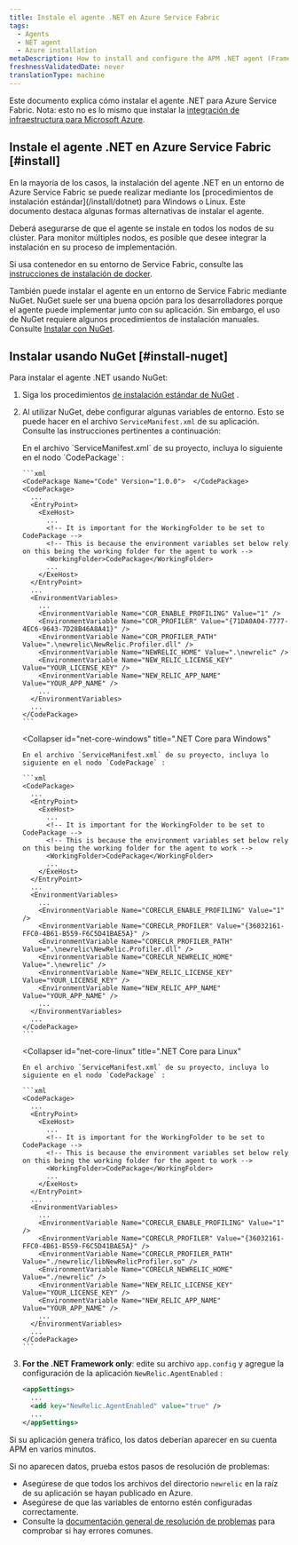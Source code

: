 ```yaml
---
title: Instale el agente .NET en Azure Service Fabric
tags:
  - Agents
  - NET agent
  - Azure installation
metaDescription: How to install and configure the APM .NET agent (Framework and Core) for Azure Service Fabric.
freshnessValidatedDate: never
translationType: machine
---
```


Este documento explica cómo instalar el agente .NET para Azure Service Fabric. Nota: esto no es lo mismo que instalar la [integración de infraestructura para Microsoft Azure](/docs/integrations/microsoft-azure-integrations/getting-started/introduction-azure-monitoring-integrations).

## Instale el agente .NET en Azure Service Fabric [#install]

<Callout variant="important">
  En la mayoría de los casos, la instalación del agente .NET en un entorno de Azure Service Fabric se puede realizar mediante los [procedimientos de instalación estándar](/install/dotnet) para Windows o Linux. Este documento destaca algunas formas alternativas de instalar el agente.

  Deberá asegurarse de que el agente se instale en todos los nodos de su clúster. Para monitor múltiples nodos, es posible que desee integrar la instalación en su proceso de implementación.
</Callout>

Si usa contenedor en su entorno de Service Fabric, consulte las [instrucciones de instalación de docker](/install/dotnet).

También puede instalar el agente en un entorno de Service Fabric mediante NuGet. NuGet suele ser una buena opción para los desarrolladores porque el agente puede implementar junto con su aplicación. Sin embargo, el uso de NuGet requiere algunos procedimientos de instalación manuales. Consulte [Instalar con NuGet](#install-nuget).

## Instalar usando NuGet [#install-nuget]

Para instalar el agente .NET usando NuGet:

1. Siga los procedimientos [de instalación estándar de NuGet](/docs/agents/net-agent/installation/install-net-agent-using-nuget) .

2. Al utilizar NuGet, debe configurar algunas variables de entorno. Esto se puede hacer en el archivo `ServiceManifest.xml` de su aplicación. Consulte las instrucciones pertinentes a continuación:

   <CollapserGroup>
     <Collapser
       id="net-framework"
       title=".NET framework"
     >
       En el archivo `ServiceManifest.xml` de su proyecto, incluya lo siguiente en el nodo `CodePackage` :

       ```xml
       <CodePackage Name="Code" Version="1.0.0">  </CodePackage>
       <CodePackage>
         ...
         <EntryPoint>
           <ExeHost>
             ...
             <!-- It is important for the WorkingFolder to be set to CodePackage -->
             <!-- This is because the environment variables set below rely on this being the working folder for the agent to work -->
             <WorkingFolder>CodePackage</WorkingFolder>
             ...
           </ExeHost>
         </EntryPoint>
         ...
         <EnvironmentVariables>
           ...
           <EnvironmentVariable Name="COR_ENABLE_PROFILING" Value="1" />
           <EnvironmentVariable Name="COR_PROFILER" Value="{71DA0A04-7777-4EC6-9643-7D28B46A8A41}" />
           <EnvironmentVariable Name="COR_PROFILER_PATH" Value=".\newrelic\NewRelic.Profiler.dll" />
           <EnvironmentVariable Name="NEWRELIC_HOME" Value=".\newrelic" />
           <EnvironmentVariable Name="NEW_RELIC_LICENSE_KEY" Value="YOUR_LICENSE_KEY" />
           <EnvironmentVariable Name="NEW_RELIC_APP_NAME" Value="YOUR_APP_NAME" />
           ...
         </EnvironmentVariables>
         ...
       </CodePackage>
       ```
     </Collapser>

     <Collapser
       id="net-core-windows"
       title=".NET Core para Windows"
     >
       En el archivo `ServiceManifest.xml` de su proyecto, incluya lo siguiente en el nodo `CodePackage` :

       ```xml
       <CodePackage>
         ...
         <EntryPoint>
           <ExeHost>
             ...
             <!-- It is important for the WorkingFolder to be set to CodePackage -->
             <!-- This is because the environment variables set below rely on this being the working folder for the agent to work -->
             <WorkingFolder>CodePackage</WorkingFolder>
             ...
           </ExeHost>
         </EntryPoint>
         ...
         <EnvironmentVariables>
           ...
           <EnvironmentVariable Name="CORECLR_ENABLE_PROFILING" Value="1" />
           <EnvironmentVariable Name="CORECLR_PROFILER" Value="{36032161-FFC0-4B61-B559-F6C5D41BAE5A}" />
           <EnvironmentVariable Name="CORECLR_PROFILER_PATH" Value=".\newrelic\NewRelic.Profiler.dll" />
           <EnvironmentVariable Name="CORECLR_NEWRELIC_HOME" Value=".\newrelic" />
           <EnvironmentVariable Name="NEW_RELIC_LICENSE_KEY" Value="YOUR_LICENSE_KEY" />
           <EnvironmentVariable Name="NEW_RELIC_APP_NAME" Value="YOUR_APP_NAME" />
           ...
         </EnvironmentVariables>
         ...
       </CodePackage>
       ```
     </Collapser>

     <Collapser
       id="net-core-linux"
       title=".NET Core para Linux"
     >
       En el archivo `ServiceManifest.xml` de su proyecto, incluya lo siguiente en el nodo `CodePackage` :

       ```xml
       <CodePackage>
         ...
         <EntryPoint>
           <ExeHost>
             ...
             <!-- It is important for the WorkingFolder to be set to CodePackage -->
             <!-- This is because the environment variables set below rely on this being the working folder for the agent to work -->
             <WorkingFolder>CodePackage</WorkingFolder>
             ...
           </ExeHost>
         </EntryPoint>
         ...
         <EnvironmentVariables>
           ...
           <EnvironmentVariable Name="CORECLR_ENABLE_PROFILING" Value="1" />
           <EnvironmentVariable Name="CORECLR_PROFILER" Value="{36032161-FFC0-4B61-B559-F6C5D41BAE5A}" />
           <EnvironmentVariable Name="CORECLR_PROFILER_PATH" Value="./newrelic/libNewRelicProfiler.so" />
           <EnvironmentVariable Name="CORECLR_NEWRELIC_HOME" Value="./newrelic" />
           <EnvironmentVariable Name="NEW_RELIC_LICENSE_KEY" Value="YOUR_LICENSE_KEY" />
           <EnvironmentVariable Name="NEW_RELIC_APP_NAME" Value="YOUR_APP_NAME" />
           ...
         </EnvironmentVariables>
         ...
       </CodePackage>
       ```
     </Collapser>
   </CollapserGroup>

3. <DNT>**For the .NET Framework only**</DNT>: edite su archivo `app.config` y agregue la configuración de la aplicación `NewRelic.AgentEnabled` :

   ```xml
   <appSettings>
     ...
     <add key="NewRelic.AgentEnabled" value="true" />
     ...
   </appSettings>
   ```

Si su aplicación genera tráfico, los datos deberían aparecer en su cuenta APM en varios minutos.

<InstallFeedback/>

Si no aparecen datos, prueba estos pasos de resolución de problemas:

* Asegúrese de que todos los archivos del directorio `newrelic` en la raíz de su aplicación se hayan publicado en Azure.
* Asegúrese de que las variables de entorno estén configuradas correctamente.
* Consulte la [documentación general de resolución de problemas](/docs/agents/net-agent/troubleshooting/no-data-appears-net) para comprobar si hay errores comunes.